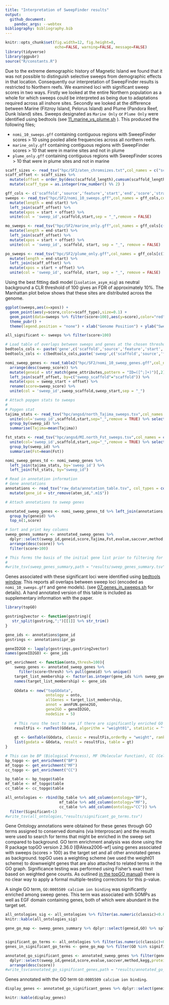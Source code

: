 ```yaml
---
title: "Interpretation of SweepFinder results"
output:
  github_document:
    pandoc_args: --webtex
bibliography: bibliography.bib
---
```


```r
knitr::opts_chunk$set(fig.width=12, fig.height=8,
                      echo=FALSE, warning=FALSE, message=FALSE)
library(tidyverse)
library(ggpubr)
source("R/constants.R")
```

Due to the extreme demographic history of Magnetic Island we found that it was not possible to distinguish selective sweeps from demographic effects in that location.  Consequently our interpretation of SweepFinder results is restricted to Northern reefs.  We examined loci with significant sweep scores in two ways.  Firstly we looked at the entire Northern population as a whole for which sweeps could be interpreted as being due to adaptations required across all inshore sites.  Secondly we looked at the difference between Marine (Fitzroy Island, Pelorus Island) and Plume (Pandora Reef, Dunk Island) sites. Sweeps designated as `Marine Only` or `Plume Only` were identified using bedtools (see [11_marine_vs_plume.sh](hpc/SF2/11_marine_vs_plume.sh) ). This produced the following files;

- `nomi_10_sweeps.gff` containing contiguous regions with SweepFinder scores > 10 using pooled allele frequencies across all northern reefs.
- `marine_only.gff` containing contiguous regions with SweepFinder scores > 10 that were in marine sites and not in plume
- `plume_only.gff` containing contiguous regions with SweepFinder scores > 10 that were in plume sites and not in marine

```r
scaff_sizes <- read_tsv("hpc/SF2/aten_chromsizes.txt",col_names = c("scaffold","scaffold_length"))
scaff_offset <- scaff_sizes %>% 
  mutate(offset = order_by(desc(scaffold_length),cumsum(scaffold_length))) %>% 
  mutate(scaff_type = as.integer(row_number() %% 2) )

gff_cols <- c('scaffold','source','feature','start','end','score','strand','phase','attributes')
sweeps <- read_tsv("hpc/SF2/nomi_10_sweeps.gff",col_names = gff_cols,col_types = cols()) %>% 
  mutate(length = end-start) %>% 
  left_join(scaff_offset) %>% 
  mutate(xpos = start + offset) %>% 
  unite(col = 'sweep_id',scaffold,start,sep = "_",remove = FALSE)

mo_sweeps <- read_tsv("hpc/SF2/marine_only.gff",col_names = gff_cols[c(1,4,5,6)],col_types = cols()) %>% 
  mutate(length = end-start) %>% 
  left_join(scaff_offset) %>% 
  mutate(xpos = start + offset) %>% 
  unite(col = 'sweep_id', scaffold, start, sep = "_", remove = FALSE)

po_sweeps <- read_tsv("hpc/SF2/plume_only.gff",col_names = gff_cols[c(1,4,5,6)],col_types = cols()) %>% 
  mutate(length = end-start) %>% 
  left_join(scaff_offset) %>% 
  mutate(xpos = start + offset) %>% 
  unite(col = 'sweep_id', scaffold, start, sep = "_", remove = FALSE)
```

Using the best fitting dadi model (`isolation_asym_mig`) as neutral background a CLR threshold of 100 gives an FDR of approximately 10%.  The Manhattan plot below shows that these sites are distributed across the genome. 

```r
ggplot(sweeps,aes(x=xpos)) + 
  geom_point(aes(y=score,color=scaff_type),size=0.1) +
  geom_point(data=sweeps %>% filter(score>100),aes(y=score),color="red") +
  theme_pubr() + 
  theme(legend.position = "none") + xlab("Genome Position") + ylab("SweepFinder 2 CLR Statistic")
```

```r
all_significant <- sweeps %>% filter(score>100)
```


```r
# Load table of overlaps between sweeps and genes at the chosen threshold
bedtools_cols <- paste('gene',c('scaffold','source','feature','start','end','score','strand','phase','attributes'),sep = "_")
bedtools_cols <- c(bedtools_cols,paste('sweep',c('scaffold','source','feature','start','end','score','strand','phase','attributes'),sep = "_"))

nomi_sweep_genes <- read_table2("hpc/SF2/nomi_10_sweep_genes.gff",col_names = bedtools_cols,col_types = cols()) %>% 
  arrange(desc(sweep_score)) %>% 
  mutate(geneid = str_match(gene_attributes,pattern = "ID=([^;]+)")[,2]) %>% 
  left_join(scaff_offset, by=c("sweep_scaffold"="scaffold")) %>% 
  mutate(xpos = sweep_start + offset) %>% 
  rename(score=sweep_score) %>% 
  unite(col = 'sweep_id',sweep_scaffold,sweep_start,sep = "_")
```


```r
# Attach popgen stats to sweeps
#
# Popgen stat
tajima_stats <- read_tsv("hpc/angsd/north_Tajima_sweeps.tsv",col_names = c("scaffold","start","sweep_score","WinCenter","Tajima")) %>% 
  unite(col='sweep_id',scaffold,start,sep="_",remove = TRUE) %>% select(-WinCenter,-sweep_score) %>% 
  group_by(sweep_id) %>% 
  summarise(Tajima=mean(Tajima))

fst_stats <- read_tsv("hpc/angsd/MI.north_Fst_sweeps.tsv",col_names = c("scaffold","start","sweep_score","WinCenter","Fst")) %>% 
  unite(col='sweep_id',scaffold,start,sep="_",remove = TRUE) %>% select(-WinCenter,-sweep_score) %>% 
  group_by(sweep_id) %>% 
  summarise(Fst=mean(Fst))

nomi_sweep_genes_td <- nomi_sweep_genes %>% 
  left_join(tajima_stats, by='sweep_id') %>% 
  left_join(fst_stats, by="sweep_id")
```


```r
# Read in annotation information
# Gene annotations
annotations <- read_tsv("raw_data/annotation_table.tsv", col_types = cols()) %>% 
  mutate(gene_id = str_remove(aten_id,".m1$")) 

# Attach annotations to sweep genes

annotated_sweep_genes <- nomi_sweep_genes_td %>% left_join(annotations, by=c('geneid'='gene_id')) %>% 
  group_by(geneid) %>% 
  top_n(1,score)
```


```r
# Sort and print key columns
sweep_genes_summary <- annotated_sweep_genes %>% 
  dplyr::select(sweep_id,geneid,score,Tajima,Fst,evalue,saccver,method,kegg,protein_name=`Protein names`,gene_name=`Gene names`,GO=ipr_go) %>% 
  arrange(desc(score)) %>% 
  filter(score>100) 

# This forms the basis of the initial gene list prior to filtering for Fst
#
#write_tsv(sweep_genes_summary,path = "results/sweep_genes_summary.tsv")
```

Genes associated with these significant loci were identified using [bedtools window](https://bedtools.readthedocs.io/en/latest/content/tools/window.html).  This reports all overlaps between sweep loci (encoded as `nomi_10_sweeps.gff` and gene models). (see [07_genes_in_sweeps.sh](hpc/SF2/07_genes_in_sweeps.sh) for details).  A hand annotated version of this table is included as supplementary information with the paper. 


```r
library(topGO)

gostring2vector <- function(gostring){
   str_split(gostring,";")[[1]] %>% str_trim()
}

gene_ids <- annotations$gene_id
gostrings <- annotations$ipr_go

geneID2GO <- lapply(gostrings,gostring2vector)
names(geneID2GO) <- gene_ids
```


```r
get_enrichment <- function(onto,thresh=100){
    sweep_genes <- annotated_sweep_genes %>% 
      filter(score>thresh) %>% pull(geneid) %>% unique()
    target_list_membership <- factor(as.integer(gene_ids %in% sweep_genes))
    names(target_list_membership) <- gene_ids
    
    GOdata <- new("topGOdata", 
                  ontology = onto, 
                  allGenes = target_list_membership, 
                  annot = annFUN.gene2GO, 
                  gene2GO = geneID2GO,
                  nodeSize = 5) 
    
    # This runs the test to see if there are significantly enriched GO terms
    resultFis <- runTest(GOdata, algorithm = "weight01", statistic = "fisher")
    
    gt <- GenTable(GOdata, classic = resultFis,orderBy = "weight", ranksOf = "classic", topNodes = 50)
    list(godata = GOdata, result = resultFis, table = gt)
}
```

```r
# This can be BP (Biological Process), MF (Molecular Function), CC (Cellular Compartment)
bp_topgo <- get_enrichment("BP")
mf_topgo <- get_enrichment("MF")
cc_topgo <- get_enrichment("CC")

bp_table <- bp_topgo$table
mf_table <- mf_topgo$table
cc_table <- cc_topgo$table

all_ontologies <- rbind(bp_table %>% add_column(ontology="BP"),
                        mf_table %>% add_column(ontology="MF"),
                        cc_table %>% add_column(ontology="CC")) %>% 
  filter(Significant>1)
#write_tsv(all_ontologies,"results/significant_go_terms.tsv")
```

Gene Ontology annotations were obtained for these genes through GO terms assigned to conserved domains (via Interproscan) and the results were used to search for terms that might be enriched in the sweep set compared to background. GO term enrichment analysis was done using the R package topGO version 2.36.0 [@Alexa2006-wf] using genes associated with sweeps (scores > 100) as the target set and all other annotated genes as background.  topGO uses a weighting scheme (we used the weight01 scheme) to downweight genes that are also attached to related terms in the GO graph. Significance testing was performed using Fisher's exact test based on weighted gene counts.  As outlined  [in the topGO manual](https://bioconductor.org/packages/release/bioc/vignettes/topGO/inst/doc/topGO.pdf)) there is no clear way to apply a formal multiple-testing corrections for this p-value.  

A single GO term, `GO:0005509 calcium ion binding` was significantly enriched among sweep genes. This term was associated with SOMPs as well as EGF domain containing genes, both of which were abundant in the target set.

```r
all_ontologies_sig <- all_ontologies %>% filter(as.numeric(classic)<0.01)
knitr::kable(all_ontologies_sig)
```


```r
gene_go_map <- sweep_genes_summary %>% dplyr::select(geneid,GO) %>% splitstackshape::cSplit("GO",sep=";",direction = "long") %>% mutate(GO=str_trim(GO))


significant_go_terms <- all_ontologies %>% filter(as.numeric(classic)<0.01) %>% filter(Significant>1) %>% pull(GO.ID)
genes_in_significant_go_terms <- gene_go_map %>% filter(GO %in% significant_go_terms) %>% pull(geneid) %>% unique()

annotated_go_significant_genes <- annotated_sweep_genes %>% filter(geneid %in% genes_in_significant_go_terms) %>% 
  dplyr::select(sweep_id,geneid,score,evalue,saccver,method,kegg,protein_name=`Protein names`,gene_name=`Gene names`,GO=`Gene ontology IDs`) %>% 
  arrange(desc(score))
#write_tsv(annotated_go_significant_genes,path = "results/annotated_go_significant_genes.tsv")
```

Genes annotated with the GO term `GO:0005509 calcium ion binding`.

```r
display_genes <- annotated_go_significant_genes %>% dplyr::select(geneid,CLR=score,UniprotID = saccver,`Protein Name`=protein_name)

knitr::kable(display_genes)
```






